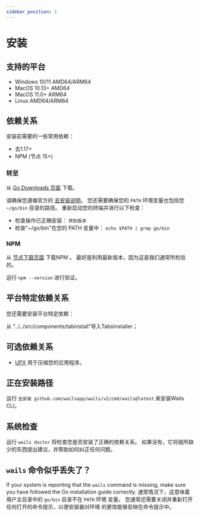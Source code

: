 ```yaml
---
sidebar_position: 1
---
```


# 安装

## 支持的平台

- Windows 10/11 AMD64/ARM64
- MacOS 10.13+ AMD64
- MacOS 11.0+ ARM64
- Linux AMD64/ARM64

## 依赖关系

安装前需要的一些常用依赖：

- 去1.17+
- NPM (节点 15+)

### 转至

从 [Go Downloads 页面](https://go.dev/doc/install) 下载。

请确保您遵循官方的 [去安装说明](https://go.dev/doc/install)。 您还需要确保您的 `PATH` 环境变量也包括您 `~/go/bin` 目录的路径。 重新启动您的终端并进行以下检查：

- 检查操作已正确安装： `转到版本`
- 检查"~/go/bin"在您的 PATH 变量中： `echo $PATH | grep go/bin`

### NPM

从 [节点下载页面](https://nodejs.org/en/download/) 下载NPM 。 最好是利用最新版本，因为这是我们通常所检验的。

运行 `npm --version` 进行验证。

## 平台特定依赖关系

您还需要安装平台特定依赖：

从 "../../src/components/tabinstall"导入TabsInstaller；
<TabsInstaller />

## 可选依赖关系

- [UPX](https://upx.github.io/) 用于压缩您的应用程序。

## 正在安装路径

运行 `去安装 github.com/wailsapp/wails/v2/cmd/wails@latest` 来安装Wails CLI。

## 系统检查

运行 `wails doctor` 将检查您是否安装了正确的依赖关系。 如果没有，它将就所缺少的东西提出建议，并帮助如何纠正任何问题。

## `wails` 命令似乎丢失了？

If your system is reporting that the `wails` command is missing, make sure you have followed the Go installation guide correctly. 通常情况下，这意味着用户主目录中的 `go/bin` 目录不在 `PATH` 环境 变量。 您通常还需要关闭并重新打开任何打开的命令提示，以便安装器对环境 的更改能够反映在命令提示中。